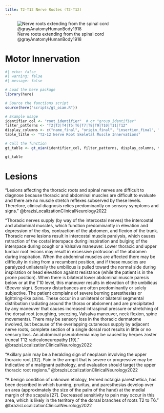 ```yaml
---
title: T2-T12 Nerve Rootes (T2-T12)
---
```



![Nerve roots extending from the spinal cord @grayAnatomyHumanBody1918](/The Archive/Images/Gray anatomy 1918 images/Neurology/image796 A portion of the spinal cord, showing its right lateral surface. The dura is opened and arranged to show the nerve roots.gif)

# Motor Innervation

```r
#| echo: false
#| warning: false
#| message: false

# Load the here package
library(here)

# Source the functions script
source(here("scripts/gt_oian.R"))

# Example usage
identifier_col <- "root_identifier"  # or "group_identifier"
filter_patterns <- "T2|T3|T4|T5|T6|T7|T8|T9|T10|T11|T12"
display_columns <- c("name_final", "origin_final", "insertion_final", "innervation_final", "action_final")
table_title <- "T2-12 Nerve Root Skeletal Muscle Innervations"

# Call the function
gt_table <- gt_oian(identifier_col, filter_patterns, display_columns, table_title)

gt_table
```

# Lesions

"Lesions affecting the thoracic roots and spinal nerves are difficult to diagnose because thoracic and abdominal muscles are difficult to evaluate and there are no muscle stretch reflexes subserved by these levels. Therefore, clinical diagnosis relies predominantly on sensory symptoms and signs." @brazisLocalizationClinicalNeurology2022 

"Thoracic nerves supply (by way of the intercostal nerves) the intercostal and abdominal muscles, which function predominantly in elevation and depression of the ribs, contraction of the abdomen, and flexion of the trunk. Thoracic nerve lesions result in intercostal muscle paralysis, which causes retraction of the costal interspace during inspiration and bulging of the interspace during cough or a Valsalva maneuver. Lower thoracic and upper lumbar root lesions may result in excessive protrusion of the abdomen during inspiration. When the abdominal muscles are affected there may be difficulty in rising from a recumbent position, and if these muscles are paralyzed unilaterally the umbilicus is pulled toward the normal side during inspiration or head elevation against resistance (while the patient is in the prone position). When there is bilateral lower abdominal muscle paresis below or at the T10 level, this maneuver results in elevation of the umbilicus (Beevor sign). Sensory disturbances are often predominantly or solely subjective. The patient complains of severe burning paresthesias or lightning-like pains. These occur in a unilateral or bilateral segmental distribution (radiating around the thorax or abdomen) and are precipitated by any maneuver that causes increased intraspinal pressure or stretching of the dorsal root (coughing, sneezing, Valsalva maneuver, neck flexion, spine movements). There may be sensory loss in the thoracic dermatome involved, but because of the overlapping cutaneous supply by adjacent nerve roots, complete section of a single dorsal root results in little or no sensory loss. An abdominal pseudohernia may be caused by herpes zoster truncal T12 radiculoneuropathy [19]." @brazisLocalizationClinicalNeurology2022 

"Axillary pain may be a heralding sign of neoplasm involving the upper thoracic root [32]. Pain in the armpit that is severe or progressive may be indicative of a malignant pathology, and evaluation should target the upper thoracic root regions." @brazisLocalizationClinicalNeurology2022 

"A benign condition of unknown etiology, termed notalgia paresthetica, has been described in which burning, pruritus, and paresthesias develop over an area (approximately the size of the palm of the hand) at the medial margin of the scapula [27]. Decreased sensitivity to pain may occur in this area, which is likely in the territory of the dorsal branches of roots T2 to T6." @brazisLocalizationClinicalNeurology2022 